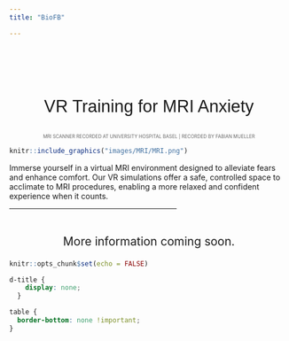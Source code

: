 ```yaml
---
title: "BioFB"

---
```



<div style="text-align: center; padding-top: 2em; font-size: 2.2em; font-family: sans-serif;">

VR Training for MRI Anxiety

</div>

<div style="text-align: center; font-size: 0.6em; color: #666; margin-top: 0.5em; margin-bottom: 1em;"> MRI SCANNER RECORDED AT UNIVERSITY HOSPITAL BASEL | RECORDED BY FABIAN MUELLER </div>



```r
knitr::include_graphics("images/MRI/MRI.png")

```

<div style="text-align: justified; font-size: 1em;">
Immerse yourself in a virtual MRI environment designed to alleviate fears and enhance comfort. Our VR simulations offer a safe, controlled space to acclimate to MRI procedures, enabling a more relaxed and confident experience when it counts. 
</div>

<hr style="width:60%;">

<div style="text-align: center; font-size: 1.5em;">
<br>
More information coming soon. 
</div>




```r
knitr::opts_chunk$set(echo = FALSE)
```

```css
d-title {
    display: none;
  }
```


```css
table {
  border-bottom: none !important;
}

```

